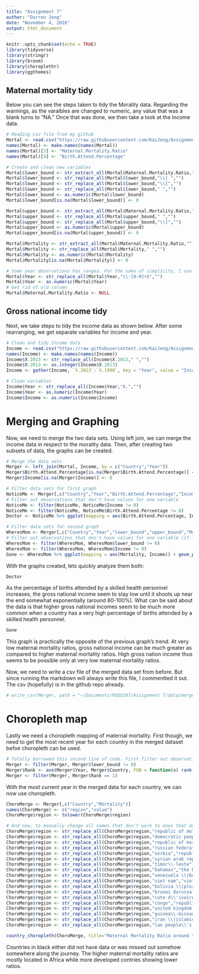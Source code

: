 ```yaml
---
title: "Assignment 7"
author: "Darren Jeng"
date: "November 4, 2016"
output: html_document
---
```


```r
knitr::opts_chunk$set(echo = TRUE)
library(tidyverse)
library(stringr)
library(broom)
library(choroplethr)
library(ggthemes)
```

## Maternal mortality tidy 

Below you can see the steps taken to tidy the Morality data. Regarding the warnings, as the varaibles are changed to numeric, any value that was a blank turns to "NA." Once that was done, we then take a look at the Income data.

```r
# Reading csv file from my github
Mortal <- read.csv("https://raw.githubusercontent.com/KaiJeng/AssignmentSeven/master/data/xmart.csv")
names(Mortal) <- make.names(names(Mortal))
names(Mortal)[3] <- "Maternal.Mortality.Ratio"
names(Mortal)[4] <- "Birth.Attend.Percentage"

# Create and clean new variables
Mortal$lower_bound <- str_extract_all(Mortal$Maternal.Mortality.Ratio,"\\[[0-9]? [0-9]+")
Mortal$lower_bound <- str_replace_all(Mortal$lower_bound,"\\[ ","")
Mortal$lower_bound <- str_replace_all(Mortal$lower_bound,"\\[","")
Mortal$lower_bound <- str_replace_all(Mortal$lower_bound," ","")
Mortal$lower_bound <- as.numeric(Mortal$lower_bound)
Mortal$lower_bound[is.na(Mortal$lower_bound)] <- 0

Mortal$upper_bound <- str_extract_all(Mortal$Maternal.Mortality.Ratio,"[0-9]? [0-9]+\\]$")
Mortal$upper_bound <- str_replace_all(Mortal$upper_bound," ","")
Mortal$upper_bound <- str_replace_all(Mortal$upper_bound,"\\]","")
Mortal$upper_bound <- as.numeric(Mortal$upper_bound)
Mortal$upper_bound[is.na(Mortal$upper_bound)] <- 0

Mortal$Mortality <- str_extract_all(Mortal$Maternal.Mortality.Ratio,"^[0-9]? ?[0-9]+")
Mortal$Mortality <- str_replace_all(Mortal$Mortality," ","")
Mortal$Mortality <- as.numeric(Mortal$Mortality)
Mortal$Mortality[is.na(Mortal$Mortality)] <- 0

# Some year observations has ranges. For the sake of simplicity, I use the earlier year out of the range.
Mortal$Year <- str_replace_all(Mortal$Year,"\\-[0-9]+$","")
Mortal$Year <- as.numeric(Mortal$Year)
# Get rid of old column
Mortal$Maternal.Mortality.Ratio <- NULL
```

## Gross national income tidy

Next, we take steps to tidy the income data as shown below. After some rearranging, we get separate variables for income and year.

```r
# Clean and tidy Income data
Income <- read.csv("https://raw.githubusercontent.com/KaiJeng/AssignmentSeven/master/data/WHS9_93.csv", skip = 1)
names(Income) <- make.names(names(Income))
Income$X.2013 <- str_replace_all(Income$X.2013," ","")
Income$X.2013 <- as.integer(Income$X.2013)
Income <- gather(Income, `X.2013`:`X.1990`, key = "Year", value = "Income")

# Clean variables
Income$Year <- str_replace_all(Income$Year,"X.","")
Income$Year <- as.numeric(Income$Year)
Income$Income <- as.numeric(Income$Income)
```

# Merging and Graphing

Now, we need to merge the two data sets. Using left join, we can merge the income data in respect to the morality data. Then, after creating two subsets of data, the graphs can be created.

```r
# Merge the data sets
Merger <- left_join(Mortal, Income, by = c("Country","Year"))
Merger$Birth.Attend.Percentage[is.na(Merger$Birth.Attend.Percentage)] <- 0
Merger$Income[is.na(Merger$Income)] <- 0

# Filter data sets for first graph 
NoticeMe <- Merger[,c("Country","Year","Birth.Attend.Percentage","Income")]
# Filter out observations that don't have values for one variable
NoticeMe <- filter(NoticeMe, NoticeMe$Income != 0)
NoticeMe <- filter(NoticeMe, NoticeMe$Birth.Attend.Percentage != 0)
Doctor <- NoticeMe %>% ggplot(mapping = aes(Birth.Attend.Percentage, Income)) + geom_point() + xlab("Births attended by skilled health personnel (%)") + ylab("Gross national income per capita (PPP int. $)") + ggtitle("Does attendence really matter?") + theme_solarized() + scale_colour_solarized()

# Filter data sets for second graph
WheresMom <- Merger[,c("Country","Year","lower_bound","upper_bound","Mortality","Income")]
# Filter out observations that don't have values for one variable (if lower_bound is zero, so is upper_bound and mortality)
WheresMom <- filter(WheresMom, WheresMom$lower_bound != 0)
WheresMom <- filter(WheresMom, WheresMom$Income != 0)
Gone <- WheresMom %>% ggplot(mapping = aes(Mortality, Income)) + geom_point() + xlab("Maternal mortality ratio (per 100,000 live births)") + ylab("Gross national income per capita (PPP int. $)") + ggtitle("Does Mom help make money?") + theme_solarized() + scale_colour_solarized()
```

With the graphs created, lets quickly analyze them both:

```r
Doctor
```

As the percentage of births attended by a skilled health personnel increases, the gross national income seem to stay low until it shoots up near the end somewhat exponentially (around 80-100%). What can be said about the data is that higher gross national incomes seem to be much more common when a country has a very high percentage of births attended by a skilled health personnel.  

```r
Gone
```

This graph is practically the opposite of the previous graph's trend. At very low maternal mortality ratios, gross national income can be much greater as compared to higher maternal mortality ratios. High gross nation income thus seems to be possible only at very low maternal mortality ratios.

Now, we need to write a csv file of the merged data set from before. But since running the markdown will always write this file, I commentted it out. The csv (hopefully) is in the github repo already. 

```r
# write_csv(Merger, path = "~/Documents/MSDS597/Assignment 7/data/merger.csv")
```

# Choropleth map

Lastly we need a choropleth mapping of maternal mortality. First though, we need to get the most recent year for each country in the merged dataset befoe choropleth can be used.

```r
# Totally borrowed this second line of code. First filter out observations that didn't have morality values then rank.
Merger <- filter(Merger, Merger$lower_bound != 0)
Merger$Rank <- ave(Merger$Year, Merger$Country, FUN = function(x) rank(-x, ties.method="first"))
Merger <- filter(Merger, Merger$Rank == 1)
```

With the most current year in the merged data for each country, we can now use choropleth.

```r
ChoroMerge <- Merger[,c("Country","Mortality")]
names(ChoroMerge) <- c("region","value")
ChoroMerge$region <- tolower(ChoroMerge$region)

# And now, to manually change all names that don't work to ones that do work. Some regions aren't represented at all.
ChoroMerge$region <- str_replace_all(ChoroMerge$region,"republic of moldova","moldova")
ChoroMerge$region <- str_replace_all(ChoroMerge$region,"democratic people\\'s republic of korea","north korea")
ChoroMerge$region <- str_replace_all(ChoroMerge$region,"republic of korea","south korea")
ChoroMerge$region <- str_replace_all(ChoroMerge$region,"russian federation","russia")
ChoroMerge$region <- str_replace_all(ChoroMerge$region,"serbia","republic of serbia")
ChoroMerge$region <- str_replace_all(ChoroMerge$region,"syrian arab republic","syria")
ChoroMerge$region <- str_replace_all(ChoroMerge$region,"timor\\-leste","east timor")
ChoroMerge$region <- str_replace_all(ChoroMerge$region,"bahamas","the bahamas")
ChoroMerge$region <- str_replace_all(ChoroMerge$region,"venezuela \\(bolivarian republic of\\)", "venezuela")
ChoroMerge$region <- str_replace_all(ChoroMerge$region,"viet nam","vietnam")
ChoroMerge$region <- str_replace_all(ChoroMerge$region,"bolivia \\(plurinational state of\\)","bolivia")
ChoroMerge$region <- str_replace_all(ChoroMerge$region,"brunei darussalam","brunei")
ChoroMerge$region <- str_replace_all(ChoroMerge$region,"cote d\\'ivoire","ivory coast")
ChoroMerge$region <- str_replace_all(ChoroMerge$region,"congo","republic of congo")
ChoroMerge$region <- str_replace_all(ChoroMerge$region,"united kingdom of great britain and northern ireland","united kingdom")
ChoroMerge$region <- str_replace_all(ChoroMerge$region,"guinea\\-bissau","guinea bissau")
ChoroMerge$region <- str_replace_all(ChoroMerge$region,"iran \\(islamic republic of\\)","iran")
ChoroMerge$region <- str_replace_all(ChoroMerge$region,"lao people\\'s democratic republic","laos")

country_choropleth(ChoroMerge, title="Maternal Mortality Ratio around the world")
```

Countries in black either did not have data or was missed out somehow somewhere along the journey. The higher maternal mortality ratios are mostly located in Africa while more developed contries showing lower ratios. 